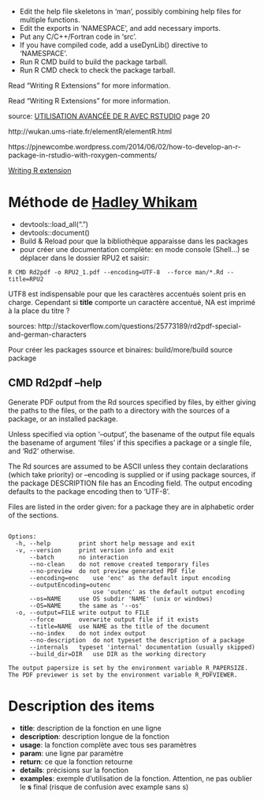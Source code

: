 * Edit the help file skeletons in 'man', possibly combining help files for multiple functions.
* Edit the exports in 'NAMESPACE', and add necessary imports.
* Put any C/C++/Fortran code in 'src'.
* If you have compiled code, add a useDynLib() directive to 'NAMESPACE'.
* Run R CMD build to build the package tarball.
* Run R CMD check to check the package tarball.

Read "Writing R Extensions" for more information.

Read "Writing R Extensions" for more information.

source: [UTILISATION AVANCÉE DE R AVEC RSTUDIO](http://www.ecofog.gf/img/pdf/r-rstudio.pdf) page 20

http://wukan.ums-riate.fr/elementR/elementR.html

https://pjnewcombe.wordpress.com/2014/06/02/how-to-develop-an-r-package-in-rstudio-with-roxygen-comments/

[Writing R extension](https://cran.r-project.org/doc/manuals/r-release/R-exts.html)



Méthode de [Hadley Whikam](http://r-pkgs.had.co.nz/intro.html)
==============================================================

- devtools::load_all(".")
- devtools::document()
- Build & Reload pour que la bibliothèque apparaisse dans les packages
- pour créer une documentation complète: en mode console (Shell...) se déplacer dans le dossier RPU2 et saisir: 
```{}
R CMD Rd2pdf -o RPU2_1.pdf --encoding=UTF-8  --force man/*.Rd --title=RPU2
```
UTF8 est indispensable pour que les caractères accentués soient pris en charge. Cependant si __title__ comporte un caractère accentué, NA est imprimé à la place du titre ?

sources: http://stackoverflow.com/questions/25773189/rd2pdf-special-and-german-characters

Pour créer les packages ssource et binaires: build/more/build source package

CMD Rd2pdf --help
-----------------
Generate PDF output from the Rd sources specified by files, by either giving the paths to the files, or the path to a directory with
the sources of a package, or an installed package.

Unless specified via option '--output', the basename of the output file equals the basename of argument 'files' if this specifies a package or a single file, and 'Rd2' otherwise.

The Rd sources are assumed to be ASCII unless they contain \encoding declarations (which take priority) or --encoding is supplied or if using package sources, if the package DESCRIPTION file has an Encoding field.
The output encoding defaults to the package encoding then to 'UTF-8'.

Files are listed in the order given: for a package they are in alphabetic order of the \name sections.
```{}

Options:
  -h, --help    	print short help message and exit
  -v, --version		print version info and exit
      --batch		no interaction
      --no-clean	do not remove created temporary files
      --no-preview	do not preview generated PDF file
      --encoding=enc    use 'enc' as the default input encoding
      --outputEncoding=outenc
                        use 'outenc' as the default output encoding
      --os=NAME		use OS subdir 'NAME' (unix or windows)
      --OS=NAME		the same as '--os'
  -o, --output=FILE	write output to FILE
      --force		overwrite output file if it exists
      --title=NAME	use NAME as the title of the document
      --no-index	do not index output
      --no-description	do not typeset the description of a package
      --internals	typeset 'internal' documentation (usually skipped)
      --build_dir=DIR	use DIR as the working directory

The output papersize is set by the environment variable R_PAPERSIZE.
The PDF previewer is set by the environment variable R_PDFVIEWER.
```

Description des items
======================

- __title__: description de la fonction en une ligne
- __description__: description longue de la fonction
- __usage__: la fonction complète avec tous ses paramètres
- __param__: une ligne par paramètre
- __return__: ce que la fonction retourne
- __details__: précisions sur la fonction
- __examples__: exemple d'utilisation de la fonction. Attention, ne pas oublier le __s__ final (risque de confusion avec example sans s)
